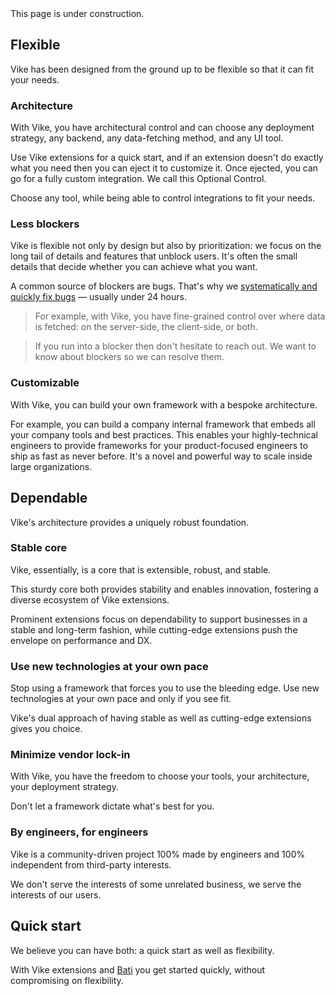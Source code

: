 
<Link href="#flexible" /><br/>
<Link href="#dependable" /><br/>
<Link href="#quick-start" />

<Construction>This page is under construction.</Construction>


## Flexible

Vike has been designed from the ground up to be flexible so that it can fit your needs.

### Architecture

With Vike, you have architectural control and can choose any deployment strategy, any backend, any data-fetching method, and any UI tool.

Use <Link href="/extensions">Vike extensions</Link> for a quick start, and if an extension doesn't do exactly what you need then you can eject it to customize it. Once ejected, you can go for a fully custom integration. We call this <Link href="/optional-control">Optional Control</Link>.

Choose any tool, while being able to control integrations to fit your needs.

### Less blockers

Vike is flexible not only by design but also by prioritization: we focus on the long tail of details and features that unblock users. It's often the small details that decide whether you can achieve what you want.

A common source of blockers are bugs. That's why we [systematically and quickly fix bugs](https://github.com/vikejs/vike/issues?q=label%3A%22bug+%3Aboom%3A%22+) &mdash; usually under 24 hours.

> For example, with Vike, you have <Link href="/data#client-side">fine-grained control over where data is fetched</Link>: on the server-side, the client-side, or both.

> If you run into a blocker then don't hesitate to <Link href="/faq#i-ve-difficulties-integrating-a-tool-can-i-get-help">reach out</Link>. We want to know about blockers so we can resolve them.

### Customizable

With Vike, you can build your own framework with a bespoke architecture.

For example, you can build a company internal framework that embeds all your company tools and best practices. This enables your highly-technical engineers to provide frameworks for your product-focused engineers to ship as fast as never before. It's a novel and powerful way to scale inside large organizations.


## Dependable

Vike's architecture provides a uniquely robust foundation.

### Stable core

Vike, essentially, is a core that is extensible, robust, and stable.

This sturdy core both provides stability and enables innovation, fostering a diverse ecosystem of <Link href="/extensions">Vike extensions</Link>.

Prominent extensions focus on dependability to support businesses in a stable and long-term fashion, while cutting-edge extensions push the envelope on performance and DX.

### Use new technologies at your own pace

Stop using a framework that forces you to use the bleeding edge. Use new technologies at your own pace and only if you see fit.

Vike's dual approach of having stable as well as cutting-edge extensions gives you choice.

### Minimize vendor lock-in

With Vike, you have the freedom to choose your tools, your architecture, your deployment strategy.

Don't let a framework dictate what's best for you.

### By engineers, for engineers

Vike is a community-driven project 100% made by engineers and 100% independent from third-party interests.

We don't serve the interests of some unrelated business, we serve the interests of our users.

## Quick start

We believe you can have both: a quick start as well as flexibility.

With <Link href="/extensions">Vike extensions</Link> and [Bati](https://batijs.dev) you get started quickly, without compromising on flexibility.
